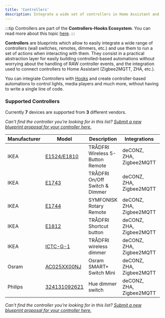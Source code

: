 ```yaml
---
title: 'Controllers'
description: Integrate a wide set of controllers in Home Assistant and provide an easy to use interface to run custom actions on a controller event.
---
```


:::tip
Controllers are part of the **Controllers-Hooks Ecosystem**. You can read more about this topic [here](/docs/controllers-hooks-ecosystem).
:::


**Controllers** are blueprints which allow to easily integrate a wide range of controllers (wall switches, remotes, dimmers, etc.) and use them to run a set of actions when interacting with them. They consist in a practical abstraction layer for easily building controlled-based automations without worrying about the handling of RAW controller events, and the integration used to connect controllers to Home Assistant (Zigbee2MQTT, ZHA, etc.).

You can integrate Controllers with [Hooks](hooks) and create controller-based automations to control lights, media players and much more, without having to write a single line of code.

### Supported Controllers

Currently **7** devices are supported from **3** different vendors.

_Can't find the controller you're looking for in this list? [Submit a new blueprint proposal for your controller here.](https://github.com/EPMatt/awesome-ha-blueprints/issues/new?assignees=&labels=blueprint%2Cnew%2Ccontroller&template=new-controller-support.md&title=New+Controller+-+)_

| Manufacturer | Model                                                             | Description                      | Integrations             | Picture                                                                           |
| ------------ | ----------------------------------------------------------------- | -------------------------------- | ------------------------ | --------------------------------------------------------------------------------- |
| IKEA         | [E1524/E1810](/docs/blueprints/controllers/ikea_e1524_e1810)      | TRÅDFRI Wireless 5-Button Remote | deCONZ, ZHA, Zigbee2MQTT | <Image>![ikea_e1524_e1810](/img/controllers/ikea_e1524_e1810.png)</Image>         |
| IKEA         | [E1743](/docs/blueprints/controllers/ikea_e1743)                  | TRÅDFRI On/Off Switch & Dimmer   | deCONZ, ZHA, Zigbee2MQTT | <Image>![ikea_e1743](/img/controllers/ikea_e1743.png)</Image>                     |
| IKEA         | [E1744](/docs/blueprints/controllers/ikea_e1744)                  | SYMFONISK Rotary Remote          | deCONZ, ZHA, Zigbee2MQTT | <Image>![ikea_e1744](/img/controllers/ikea_e1744.png)</Image>                     |
| IKEA         | [E1812](/docs/blueprints/controllers/ikea_e1812)                  | TRÅDFRI Shortcut button          | deCONZ, ZHA, Zigbee2MQTT | <Image>![ikea_e1812](/img/controllers/ikea_e1812.png)</Image>                     |
| IKEA         | [ICTC-G-1](/docs/blueprints/controllers/ikea_ictc_g_1)            | TRÅDFRI wireless dimmer          | deCONZ, ZHA, Zigbee2MQTT | <Image>![ikea_ictc_g_1](/img/controllers/ikea_ictc_g_1.png)</Image>               |
| Osram        | [AC025XX00NJ](/docs/blueprints/controllers/osram_ac025xx00nj)     | Osram SMART+ Switch Mini         | deCONZ, ZHA, Zigbee2MQTT | <Image>![osram_ac025xx00nj](/img/controllers/osram_ac025xx00nj.png)</Image>       |
| Philips      | [324131092621](/docs/blueprints/controllers/philips_324131092621) | Hue dimmer switch                | deCONZ, ZHA, Zigbee2MQTT | <Image>![philips_324131092621](/img/controllers/philips_324131092621.png)</Image> |

_Can't find the controller you're looking for in this list? [Submit a new blueprint proposal for your controller here.](https://github.com/EPMatt/awesome-ha-blueprints/issues/new?assignees=&labels=blueprint%2Cnew%2Ccontroller&template=new-controller-support.md&title=New+Controller+-+)_

